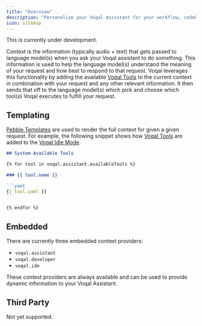 ```yaml
---
title: "Overview"
description: "Personalize your Voqal Assistant for your workflow, codebase, and team"
icon: sitemap
---
```


<Warning>This is currently under development.</Warning>

Context is the information (typically audio + text) that gets passed to language model(s) when you ask your Voqal assistant to
do something. This information is used to help the language model(s) understand the meaning of your request and how best to respond
to that request. Voqal leverages this functionality by adding the available [Voqal Tools](/tools/overview) to the current context in combination with
your request and any other relevant information. It then sends that off to the language model(s) which pick and choose
which tool(s) Voqal executes to fulfill your request.

## Templating

[Pebble Templates](https://pebbletemplates.io/) are used to render the full context for given a given request.
For example, the following snippet shows how [Voqal Tools](/tools/overview) are added to the [Voqal Idle Mode](/modes/embedded/idle).

````markdown
## System Available Tools

{% for tool in voqal.assistant.availableTools %}

### {{ tool.name }}

```yaml
{{ tool.yaml }}
```

{% endfor %}
````

## Embedded

There are currently three embedded context providers:
 - `voqal.assistant`
 - `voqal.developer`
 - `voqal.ide`

 These context providers are always available and can be used to provide dynamic information to your Voqal Assistant.

 ## Third Party

 Not yet supported.
